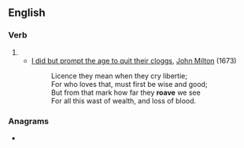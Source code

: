 ==English==

===Verb===
{{en-verb|roav}}

# {{archaic spelling of|rove|lang=en}}
#* [[s:I did but prompt the age to quit their cloggs|I did but prompt the age to quit their cloggs]], [[w:John Milton|John Milton]] (1673)
#*: Licence they mean when they cry libertie;
#*: For who loves that, must first be wise and good;
#*: But from that mark how far they '''roave''' we see
#*: For all this wast of wealth, and loss of blood.

===Anagrams===
* {{anagrams|en|avore}}